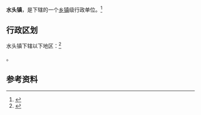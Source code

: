 {{中国乡级行政区|14/11/30/100/000}}

'''水头镇'''，是{{PRC admin/fullname|14/11/30/100/000|3}}下辖的一个[[乡镇|乡镇]]级行政单位。<ref>{{PRC admin/ref sgc|{{PRC admin/parent|14/11/30/100/000}}}}</ref>

== 行政区划 ==

水头镇下辖以下地区：<ref>{{PRC admin/ref sgc|14/11/30/100/000}}</ref>

{{PRC admin/children|14/11/30/100/000}}。

== 参考资料 ==

{{reflist}}

{{行政区划小作品}}
{{PRC admin/navcat|14/11/30/100/000}}